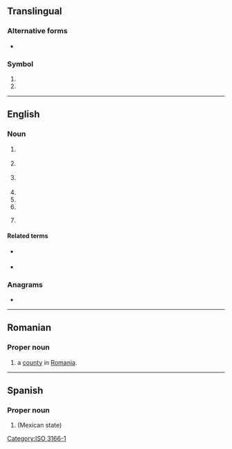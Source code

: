 {{also|tl|Tl|.tl}}
==Translingual==

===Alternative forms===
* {{sense|unit}} {{l|mul|Tl}}

===Symbol===
{{head|mul|symbol}}

# {{n-g|The [[ISO]] 3166-1 two-letter (alpha-2) code for [[Timor-Leste]].}}
# {{SI-unit-abb2|tera|liter|litre|[[fluid measure]]}}

[[Category:ISO 3166-1]]

----

==English==

===Noun===
{{en-noun}}

# {{lb|en|linguistics}} {{initialism of|en|target language}}
# {{lb|en|informal}} {{abbreviation of|en|translator}}
# {{lb|en|informal}} {{abbreviation of|en|translation}}
# {{abbreviation of|en|timeline}}
# {{abbreviation of|en|turntable ladder}}
# {{abbreviation of|en|[[team]] [[leader]]}}
# {{lb|en|ecology}} {{initialism of|en|trophic level}}

====Related terms====
* {{sense|translation}} {{l|en|MTL}} {{qualifier|machine translation}}
* {{sense|translation}} {{l|en|TLN}} {{qualifier|translation note / translator's note}}

===Anagrams===
* {{anagrams|en|a=lt|LT|Lt|Lt.}}

----

==Romanian==

===Proper noun===
{{head|ro|proper noun}}

# {{abbreviation of|ro|Tulcea|dot=,}} a [[county]] in [[Romania]].

----

==Spanish==

===Proper noun===
{{es-proper noun}}

# {{abbreviation of|es|Tlaxcala|nodot=1}} (Mexican state)